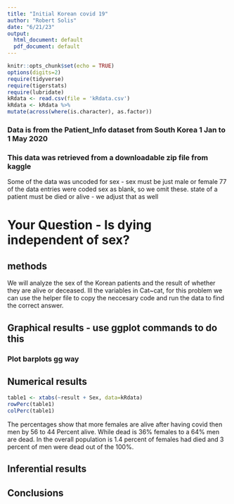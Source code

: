 ```yaml
---
title: "Initial Korean covid 19"
author: "Robert Solis"
date: "6/21/23"
output:
  html_document: default
  pdf_document: default
---
```


```r
knitr::opts_chunk$set(echo = TRUE)
options(digits=2)
require(tidyverse)
require(tigerstats)
require(lubridate)
kRdata <- read.csv(file = 'kRdata.csv')
kRdata <- kRdata %>%
mutate(across(where(is.character), as.factor))

```
### Data is from the Patient_Info dataset from South Korea 1 Jan to 1 May 2020
### This data was retrieved from a downloadable zip file from kaggle

Some of the data was uncoded for sex - sex must be just male or female
77 of the data entries were coded sex  as blank, so we omit these.
state of a patient must be died or alive - we adjust that as well   
  
# Your Question - Is dying independent of sex?

## methods
  We will analyze the sex of the Korean patients and the result of whether they are alive or deceased. Ill the variables in Cat~cat, for this problem we can use the helper file to copy the neccesary code and run the data to find the correct answer.


  

## Graphical results - use ggplot commands to do this  

### Plot barplots gg way

  





  
## Numerical results

```r
table1 <- xtabs(~result + Sex, data=kRdata)
rowPerc(table1)
colPerc(table1)
```
The percentages show that more females are alive after having covid then men by 56 to 44 Percent alive. While dead is 36% females to a 64% men are dead. In the overall population is 1.4 percent of females had died and 3 percent of men were dead out of the 100%.

## Inferential results 




## Conclusions


